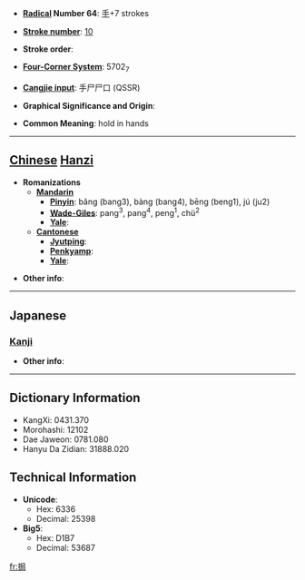* '''[[Wiktionary:Chinese radical index| Radical]] Number 64''': [[Wiktionary:Chinese radical index 手|手]]+7 strokes

* '''[[Wiktionary:Chinese total strokes index|Stroke number]]''': [[Wiktionary:Chinese total strokes index 10|10]]

* '''Stroke order''': 

* '''[[Wiktionary:Chinese four corner index|Four-Corner System]]''': 5702<sub>7</sub>

* '''[[Wiktionary:Chinese Cangjie index|Cangjie input]]''': 手尸尸口 (QSSR)

* '''Graphical Significance and Origin''': 

* '''Common Meaning''': hold in hands

----

== [[Chinese]] [[Hanzi]] ==

* '''Romanizations'''
** '''[[Mandarin]]'''
*** '''[[Pinyin]]''': bǎng (bang3), bàng (bang4), bēng (beng1), jú (ju2)
*** '''[[Wade-Giles]]''': pang<sup>3</sup>, pang<sup>4</sup>, peng<sup>1</sup>, chü<sup>2</sup>
*** '''[[Yale]]''': 
** '''[[Cantonese]]'''
*** '''[[Jyutping]]''':
*** '''[[Penkyamp]]''': 
*** '''[[Yale]]''': 

* '''Other info''': 

----

==Japanese==
===[[Kanji]]===
{{kanji|on readings=[[きょく]] (kyoku), [[こく]] (koku)
|kun readings=[[ささえ]] (sasae), [[もつ]] (motsu)
}}

* '''Other info''':  

----

== Dictionary Information ==

* KangXi: 0431.370
* Morohashi: 12102
* Dae Jaweon: 0781.080
* Hanyu Da Zidian: 31888.020

== Technical Information ==

* '''Unicode''':
** Hex: 6336
** Decimal: 25398
* '''Big5''':
** Hex: D1B7
** Decimal: 53687

[[fr:挶]]
